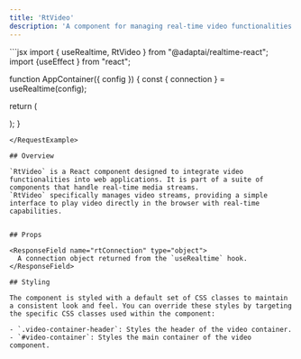 ```yaml
---
title: 'RtVideo'
description: 'A component for managing real-time video functionalities in web applications'
---
```


<RequestExample>
```jsx
import { useRealtime, RtVideo } from "@adaptai/realtime-react";
import {useEffect } from "react";

function AppContainer({ config }) {
  const { connection } = useRealtime(config);

  return (
    <div>
      <RtVideo rtConnection={connection} />
    </div>
  );
}
```
</RequestExample>

## Overview

`RtVideo` is a React component designed to integrate video functionalities into web applications. It is part of a suite of components that handle real-time media streams.
`RtVideo` specifically manages video streams, providing a simple interface to play video directly in the browser with real-time capabilities.


## Props

<ResponseField name="rtConnection" type="object">
  A connection object returned from the `useRealtime` hook.
</ResponseField>

## Styling

The component is styled with a default set of CSS classes to maintain a consistent look and feel. You can override these styles by targeting the specific CSS classes used within the component:

- `.video-container-header`: Styles the header of the video container.
- `#video-container`: Styles the main container of the video component.